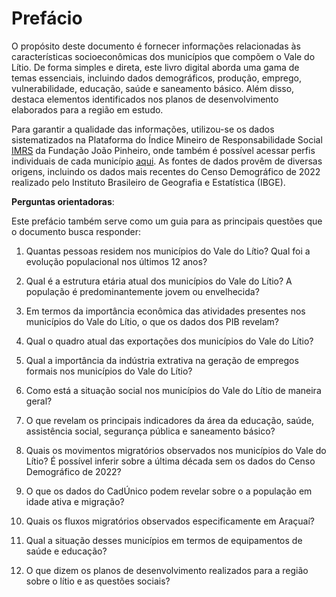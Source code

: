 # Prefácio {.unnumbered}

O propósito deste documento é fornecer informações relacionadas às características socioeconômicas dos municípios que compõem o Vale do Lítio. De forma simples e direta, este livro digital aborda uma gama de temas essenciais, incluindo dados demográficos, produção, emprego, vulnerabilidade, educação, saúde e saneamento básico. Além disso, destaca elementos identificados nos planos de desenvolvimento elaborados para a região em estudo.

Para garantir a qualidade das informações, utilizou-se os dados sistematizados na Plataforma do Índice Mineiro de Responsabilidade Social [IMRS](https://imrs.fjp.mg.gov.br/) da Fundação João Pinheiro, onde também é possível acessar perfis individuais de cada município [aqui](https://imrs.fjp.mg.gov.br/Perfil). As fontes de dados provêm de diversas origens, incluindo os dados mais recentes do Censo Demográfico de 2022 realizado pelo Instituto Brasileiro de Geografia e Estatística (IBGE).

**Perguntas orientadoras**:

Este prefácio também serve como um guia para as principais questões que o documento busca responder:

1.  Quantas pessoas residem nos municípios do Vale do Lítio? Qual foi a evolução populacional nos últimos 12 anos?

2.  Qual é a estrutura etária atual dos municípios do Vale do Lítio? A população é predominantemente jovem ou envelhecida?

3.  Em termos da importância econômica das atividades presentes nos municípios do Vale do Lítio, o que os dados dos PIB revelam?

4.  Qual o quadro atual das exportações dos municípios do Vale do Lítio?

5.  Qual a importância da indústria extrativa na geração de empregos formais nos municípios do Vale do Lítio?

6.  Como está a situação social nos municípios do Vale do Lítio de maneira geral?

7.  O que revelam os principais indicadores da área da educação, saúde, assistência social, segurança pública e saneamento básico?

8.  Quais os movimentos migratórios observados nos municípios do Vale do Lítio? É possível inferir sobre a última década sem os dados do Censo Demográfico de 2022?

9.  O que os dados do CadÚnico podem revelar sobre o a população em idade ativa e migração?

10. Quais os fluxos migratórios observados especificamente em Araçuaí?

11. Qual a situação desses municípios em termos de equipamentos de saúde e educação?

12. O que dizem os planos de desenvolvimento realizados para a região sobre o lítio e as questões sociais?
